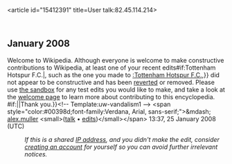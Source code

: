 <article id="15412391" title=User talk:82.45.114.214>
	<talkpage id="15412391" title="User talk:82.45.114.214">


== January 2008 ==
{{{icon|[[Image:Information.svg|25px]] }}}Welcome to Wikipedia. Although everyone is welcome to make constructive contributions to Wikipedia, at least one of your recent edits{{{{{subst|}}}#if:Tottenham Hotspur F.C.|, such as the one you made to [[:Tottenham Hotspur F.C.]],}} did not appear to be constructive and has been [[Help:Reverting|reverted]] or removed.  Please use [[Wikipedia:Sandbox|the sandbox]] for any test edits you would like to make, and take a look at the [[Wikipedia:Introduction|welcome page]] to learn more about contributing to this encyclopedia. {{{{{subst|}}}#if:{{{2|}}}|{{{2}}}|Thank you.}}&lt;!-- Template:uw-vandalism1 --&gt; &lt;span style=&quot;color:#00398d;font-family:Verdana, Arial, sans-serif;&quot;&gt;&amp;mdash; [[User:Alex.muller|alex.muller]] &lt;small&gt;([[User talk:Alex.muller|talk]] • [[Special:Contributions/Alex.muller|edits]])&lt;/small&gt;&lt;/span&gt; 13:37, 25 January 2008 (UTC)
:''If this is a shared [[IP address]], and you didn't make the edit, consider [[Wikipedia:Why create an account?|creating an account]] for yourself so you can avoid further irrelevant notices.''
	</talkpage>
</article>